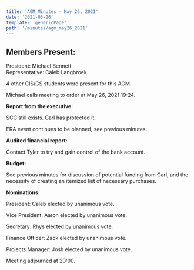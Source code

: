 ```yaml
---
title: 'AGM Minutes - May 26, 2021'
date: '2021-05-26'
template: 'genericPage'
path: '/minutes/agm_may26_2021'
---
```


## Members Present:

President: Michael Bennett  
Representative: Caleb Langbroek

4 other CIS/CS students were present for this AGM.

Michael calls meeting to order at May 26, 2021 19:24.

**Report from the executive:**

SCC still exists. Carl has protected it.

ERA event continues to be planned, see previous minutes.

**Audited financial report:**

Contact Tyler to try and gain control of the bank account.

**Budget:**

See previous minutes for discussion of potential funding from Carl, and the necessity of creating an itemized list of necessary purchases.

**Nominations:**

President: Caleb elected by unanimous vote.

Vice President: Aaron elected by unanimous vote.

Secretary: Rhys elected by unanimous vote.

Finance Officer: Zack elected by unanimous vote.

Projects Manager: Josh elected by unanimous vote.

Meeting adjourned at 20:00.
